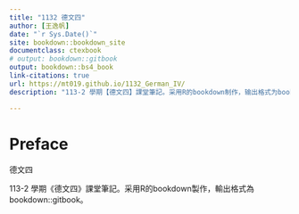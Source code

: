 ```yaml
---
title: "1132 德文四"
author: [王逸帆]
date: "`r Sys.Date()`"
site: bookdown::bookdown_site
documentclass: ctexbook
# output: bookdown::gitbook
output: bookdown::bs4_book
link-citations: true
url: https://mt019.github.io/1132_German_IV/
description: "113-2 學期【德文四】課堂筆記。采用R的bookdown制作，输出格式为bookdown::bs4_gitbook."

---
```



# Preface {-}

德文四


113-2 學期《德文四》課堂筆記。采用R的bookdown製作，輸出格式為bookdown::gitbook。



